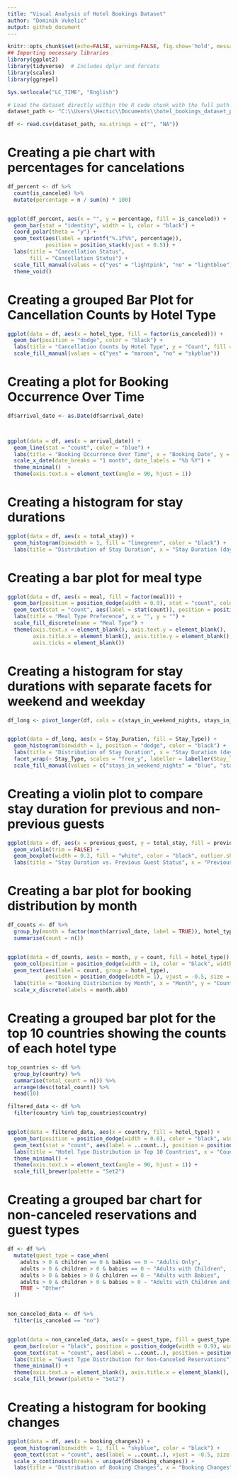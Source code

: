 ```yaml
---
title: "Visual Analysis of Hotel Bookings Dataset"
author: "Dominik Vukelic"
output: github_document
---
```


```r
knitr::opts_chunk$set(echo=FALSE, warning=FALSE, fig.show='hold', message=FALSE)
## Importing necessary libraries
library(ggplot2)
library(tidyverse)  # Includes dplyr and forcats
library(scales)
library(ggrepel)

Sys.setlocale("LC_TIME", "English")

```

```r
# Load the dataset directly within the R code chunk with the full path
dataset_path <- "C:\\Users\\Hectic\\Documents\\hotel_bookings_dataset_project\\cleaned_starting_file\\hotel_bookings_cleaned.csv"

df <- read.csv(dataset_path, na.strings = c("", "NA"))
```

# Creating a pie chart with percentages for cancelations

```r

df_percent <- df %>%
  count(is_canceled) %>%
  mutate(percentage = n / sum(n) * 100)


ggplot(df_percent, aes(x = "", y = percentage, fill = is_canceled)) +
  geom_bar(stat = "identity", width = 1, color = "black") +
  coord_polar(theta = "y") +
  geom_text(aes(label = sprintf("%.1f%%", percentage)),
            position = position_stack(vjust = 0.5)) +
  labs(title = "Cancellation Status",
       fill = "Cancellation Status") +
  scale_fill_manual(values = c("yes" = "lightpink", "no" = "lightblue")) +
  theme_void()
```

# Creating a grouped Bar Plot for Cancellation Counts by Hotel Type

```r

ggplot(data = df, aes(x = hotel_type, fill = factor(is_canceled))) +
  geom_bar(position = "dodge", color = "black") +
  labs(title = "Cancellation Counts by Hotel Type", y = "Count", fill = "Canceled or not") +
  scale_fill_manual(values = c("yes" = "maroon", "no" = "skyblue"))
```

# Creating a plot for Booking Occurrence Over Time

```r

df$arrival_date <- as.Date(df$arrival_date)



ggplot(data = df, aes(x = arrival_date)) +
  geom_line(stat = "count", color = "blue") +  
  labs(title = "Booking Occurrence Over Time", x = "Booking Date", y = "Number of Bookings") +
  scale_x_date(date_breaks = "1 month", date_labels = "%b %Y") +
  theme_minimal()  +  
  theme(axis.text.x = element_text(angle = 90, hjust = 1))  
```

# Creating a histogram for stay durations

```r

ggplot(data = df, aes(x = total_stay)) +
  geom_histogram(binwidth = 1, fill = "limegreen", color = "black") +
  labs(title = "Distribution of Stay Duration", x = "Stay Duration (days)", y = "Frequency")
```

# Creating a bar plot for meal type

```r
ggplot(data = df, aes(x = meal, fill = factor(meal))) +
  geom_bar(position = position_dodge(width = 0.9), stat = "count", color = "black") +  
  geom_text(stat = "count", aes(label = stat(count)), position = position_dodge(width = 0.9), vjust = -0.5) +  
  labs(title = "Meal Type Preference", x = "", y = "") +
  scale_fill_discrete(name = "Meal Type") +  
  theme(axis.text.x = element_blank(), axis.text.y = element_blank(),  
        axis.title.x = element_blank(), axis.title.y = element_blank(), 
        axis.ticks = element_blank()) 
```

# Creating a histogram for stay durations with separate facets for weekend and weekday

```r

df_long <- pivot_longer(df, cols = c(stays_in_weekend_nights, stays_in_week_nights), names_to = "Stay_Type", values_to = "Stay_Duration")


ggplot(data = df_long, aes(x = Stay_Duration, fill = Stay_Type)) +
  geom_histogram(binwidth = 1, position = "dodge", color = "black") +
  labs(title = "Distribution of Stay Duration", x = "Stay Duration (days)", y = "Frequency") +
  facet_wrap(~ Stay_Type, scales = "free_y", labeller = labeller(Stay_Type = c("stays_in_weekend_nights" = "Weekend Stay", "stays_in_week_nights" = "Week Stay"))) +
  scale_fill_manual(values = c("stays_in_weekend_nights" = "blue", "stays_in_week_nights" = "red"), name = "Stay Type")

```

# Creating a violin plot to compare stay duration for previous and non-previous guests

```r

ggplot(data = df, aes(x = previous_guest, y = total_stay, fill = previous_guest)) +
  geom_violin(trim = FALSE) +
  geom_boxplot(width = 0.2, fill = "white", color = "black", outlier.shape = NA) +
  labs(title = "Stay Duration vs. Previous Guest Status", x = "Previous Guest", y = "Stay Duration (days)")
```

# Creating a bar plot for booking distribution by month

```r

df_counts <- df %>%
  group_by(month = factor(month(arrival_date, label = TRUE)), hotel_type) %>%
  summarise(count = n())


ggplot(data = df_counts, aes(x = month, y = count, fill = hotel_type)) +
  geom_col(position = position_dodge(width = 1), color = "black", width = 0.9) +
  geom_text(aes(label = count, group = hotel_type),
            position = position_dodge(width = 1), vjust = -0.5, size = 3) + 
  labs(title = "Booking Distribution by Month", x = "Month", y = "Count", fill = "Hotel Type") +
  scale_x_discrete(labels = month.abb) 
```

# Creating a grouped bar plot for the top 10 countries showing the counts of each hotel type

```r

top_countries <- df %>%
  group_by(country) %>%
  summarise(total_count = n()) %>%
  arrange(desc(total_count)) %>%
  head(10)

filtered_data <- df %>%
  filter(country %in% top_countries$country)


ggplot(data = filtered_data, aes(x = country, fill = hotel_type)) +
  geom_bar(position = position_dodge(width = 0.8), color = "black", width = 0.7) +  
  geom_text(stat = "count", aes(label = ..count..), position = position_dodge(width = 0.8), vjust = -0.5, size = 3) +  
  labs(title = "Hotel Type Distribution in Top 10 Countries", x = "Country", y = "Count", fill = "Hotel Type") +
  theme_minimal() +  
  theme(axis.text.x = element_text(angle = 90, hjust = 1)) +  
  scale_fill_brewer(palette = "Set2")  
```

# Creating a grouped bar chart for non-canceled reservations and guest types

```r

df <- df %>%
  mutate(guest_type = case_when(
    adults > 0 & children == 0 & babies == 0 ~ "Adults Only",
    adults > 0 & children > 0 & babies == 0 ~ "Adults with Children",
    adults > 0 & babies > 0 & children == 0 ~ "Adults with Babies",
    adults > 0 & children > 0 & babies > 0 ~ "Adults with Children and Babies",
    TRUE ~ "Other"
  ))


non_canceled_data <- df %>%
  filter(is_canceled == "no")


ggplot(data = non_canceled_data, aes(x = guest_type, fill = guest_type)) +
  geom_bar(color = "black", position = position_dodge(width = 0.9), width = 0.7) +  
  geom_text(stat = "count", aes(label = ..count..), position = position_dodge(width = 0.9), vjust = -0.5, size = 3) +  
  labs(title = "Guest Type Distribution for Non-Canceled Reservations") +
  theme_minimal() +
  theme(axis.text.x = element_blank(), axis.title.x = element_blank(), axis.title.y = element_blank()) +  
  scale_fill_brewer(palette = "Set2")  
```

# Creating a histogram for booking changes

```r

ggplot(data = df, aes(x = booking_changes)) +
  geom_histogram(binwidth = 1, fill = "skyblue", color = "black") +
  geom_text(stat = "count", aes(label = ..count..), vjust = -0.5, size = 3) +  
  scale_x_continuous(breaks = unique(df$booking_changes)) +  
  labs(title = "Distribution of Booking Changes", x = "Booking Changes", y = "Frequency")
```

